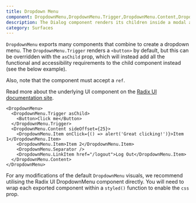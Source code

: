 ```yaml
---
title: Dropdown Menu
component: DropdownMenu,DropdownMenu.Trigger,DropdownMenu.Content,DropdownMenu.Item,DropdownMenu.Separator
description: The Dialog component renders its children inside a modal and puts a dimmer over the rest of the screen
category: Surfaces
---
```


`DropdownMenu` exports many components that combine to create a dropdown menu. The `DropdownMenu.Trigger` renders a `<button>` by default, but this can be overridden with the `asChild` prop, which will instead add all the functional and accessibility requirements to the child component instead (see the below example).

Also, note that the component must accept a `ref`.

Read more about the underlying UI component on the [Radix UI documentation site](https://radix-ui.com/primitives/docs/components/dropdown-menu).

```tsx preview
<DropdownMenu>
  <DropdownMenu.Trigger asChild>
    <Button>Click me</Button>
  </DropdownMenu.Trigger>
  <DropdownMenu.Content sideOffset={25}>
    <DropdownMenu.Item onClick={() => alert('Great clicking!')}>Item 1</DropdownMenu.Item>
    <DropdownMenu.Item>Item 2</DropdownMenu.Item>
    <DropdownMenu.Separator />
    <DropdownMenu.LinkItem href="/logout">Log Out</DropdownMenu.Item>
  </DropdownMenu.Content>
</DropdownMenu>
```

For any modifications of the default `DropdownMenu` visuals, we recommend utilising the Radix UI DropdownMenu component directly. You will need to wrap each exported component within a `styled()` function to enable the `css` prop.
